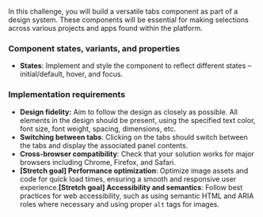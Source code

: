 In this challenge, you will build a versatile tabs component as part of a design system. These components will be essential for making selections across various projects and apps found within the platform.

### Component states, variants, and properties

- **States**: Implement and style the component to reflect different states – initial/default, hover, and focus.

### Implementation requirements

- **Design fidelity:** Aim to follow the design as closely as possible. All elements in the design should be present, using the specified text color, font size, font weight, spacing, dimensions, etc.
- **Switching between tabs**: Clicking on the tabs should switch between the tabs and display the associated panel contents.
- **Cross-browser compatibility**: Check that your solution works for major browsers including Chrome, Firefox, and Safari.
- **[Stretch goal] Performance optimization**: Optimize image assets and code for quick load times, ensuring a smooth and responsive user experience.**[Stretch goal] Accessibility and semantics**: Follow best practices for web accessibility, such as using semantic HTML and ARIA roles where necessary and using proper `alt` tags for images.
